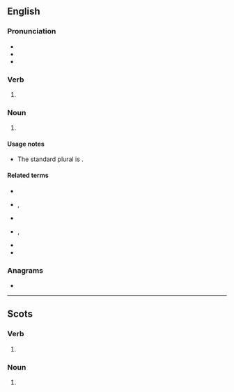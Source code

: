 {{also|Leafs}}
==English==

===Pronunciation===
* {{IPA|en|/liːfs/}}
* {{audio|en|LL-Q1860 (eng)-Vealhurl-leafs.wav|Audio (UK)}}
* {{rhymes|en|iːfs|s=1}}

===Verb===
{{head|en|verb form}}

# {{en-third-person singular of|leaf}}

===Noun===
{{head|en|noun form}}

# {{lb|en|nonstandard|_|unless referring to a moveable panel (e.g. of a bridge or door) or as a slang term for Canadians}} {{plural of|en|leaf}} <!--used by whom in what context?-->

====Usage notes====
* The standard plural is {{m|en|leaves}}.

====Related terms====
* {{l|en|autumn leafs}}
* {{l|en|broadleafs}}, {{l|en|broad-leafs}}
* {{l|en|doorleafs}}
* {{l|en|dropleafs}}, {{l|en|drop-leafs}}
* {{l|en|lace-leafs}}
* {{l|en|leather leafs}}

===Anagrams===
* {{anagrams|en|a=aefls|A.S.L.E.F.|FALSE|alefs|false|fasel|feals|fleas|lefsa}}

----

==Scots==

===Verb===
{{head|sco|verb form}}

# {{sco-third-person singular of|leaf}}

===Noun===
{{head|sco|noun plural form}}

# {{plural of|sco|leaf}}